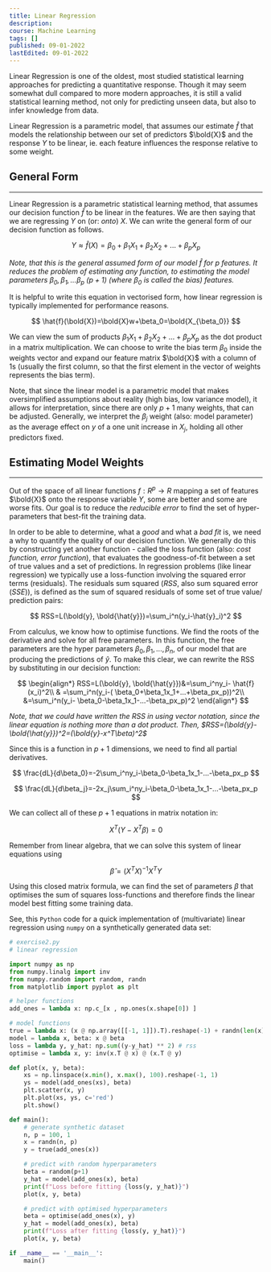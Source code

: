 ```yaml
---
title: Linear Regression
description:
course: Machine Learning
tags: []
published: 09-01-2022
lastEdited: 09-01-2022
---
```


Linear Regression is one of the oldest, most studied statistical learning approaches for predicting a quantitative response. Though it may seem
somewhat dull compared to more modern approaches, it is still a valid statistical learning method, not only for predicting unseen data, but also to
infer knowledge from data.

Linear Regression is a parametric model, that assumes our estimate $\hat{f}$ that models the relationship between our set of predictors $\bold{X}$ and
the response $Y$ to be linear, ie. each feature influences the response relative to some weight.

## General Form

---

Linear Regression is a parametric statistical learning method, that assumes our decision function $\hat{f}$ to be linear in the features. We are then
saying that we are regressing $Y$ on (or: _onto_) $X$. We can write the general form of our decision function as follows.

$$
Y\approx \hat{f}(X)=\beta_0+\beta_1X_1+\beta_2X_2+...+\beta_pX_p
$$

_Note, that this is the general assumed form of our model $\hat{f}$ for $p$ features. It reduces the problem of estimating any function, to estimating
the model parameters $\beta_0,\beta_1,...\beta_p$ ($p+1$) (where $\beta_0$ is called the bias) features._

It is helpful to write this equation in vectorised form, how linear regression is typically implemented for performance reasons.

$$
\hat{f}(\bold{X})=\bold{X}w+\beta_0=\bold{X_{\beta_0}}
$$

We can view the sum of products $\beta_1X_1+\beta_2X_2+...+\beta_pX_p$ as the dot product in a matrix multiplication. We can choose to write the bias
term $\beta_0$ inside the weights vector and expand our feature matrix $\bold{X}$ with a column of $1$s (usually the first column, so that the first
element in the vector of weights represents the bias term).

Note, that since the linear model is a parametric model that makes oversimplified assumptions about reality (high bias, low variance model), it allows
for interpretation, since there are only $p+1$ many weights, that can be adjusted. Generally, we interpret the $\beta_j$ weight (also: model
parameter) as the average effect on $y$ of a one unit increase in $X_j$, holding all other predictors fixed.

## Estimating Model Weights

---

Out of the space of all linear functions $f:R^p \rightarrow R$ mapping a set of features $\bold{X}$ onto the response variable $Y$, some are better
and some are worse fits. Our goal is to reduce the _reducible error_ to find the set of hyper-parameters that best-fit the training data.

In order to be able to determine, what a _good_ and what a _bad fit_ is, we need a why to quantify the quality of our decision function. We generally
do this by constructing yet another function - called the loss function (also: _cost function, error function_), that evaluates the goodness-of-fit
between a set of true values and a set of predictions. In regression problems (like linear regression) we typically use a loss-function involving the
squared error terms (residuals). The residuals sum squared (_RSS_, also sum squared error (_SSE_)), is defined as the sum of squared residuals of some
set of true value/ prediction pairs:

$$
RSS=L(\bold{y}, \bold{\hat{y}})=\sum_i^n(y_i-\hat{y}_i)^2
$$

From calculus, we know how to optimise functions. We find the roots of the derivative and solve for all free parameters. In this function, the free
parameters are the hyper parameters $\beta_0, \beta_1, ..., \beta_n$, of our model that are producing the predictions of $\hat{y}$. To make this
clear, we can rewrite the RSS by substituting in our decision function:

$$
\begin{align*}
RSS=L(\bold{y}, \bold{\hat{y}})&=\sum_i^ny_i- \hat{f}(x_i)^2\\
& =\sum_i^n(y_i-( \beta_0+\beta_1x_1+...+\beta_px_p))^2\\
&=\sum_i^n(y_i- \beta_0-\beta_1x_1-...-\beta_px_p)^2
\end{align*}
$$

_Note, that we could have written the RSS in using vector notation, since the linear equation is nothing more than a dot product. Then,
$RSS=(\bold{y}-\bold{\hat{y}})^2=(\bold{y}-x^T\beta)^2$_

Since this is a function in $p+1$ dimensions, we need to find all partial derivatives.

$$
\frac{dL}{d\beta_0}=-2\sum_i^ny_i-\beta_0-\beta_1x_1-...-\beta_px_p
$$

$$
\frac{dL}{d\beta_j}=-2x_j\sum_i^ny_i-\beta_0-\beta_1x_1-...-\beta_px_p
$$

We can collect all of these $p+1$ equations in matrix notation in:

$$
X^T(Y-X^T\beta)=0
$$

Remember from linear algebra, that we can solve this system of linear equations using

$$
\hat{\beta}=(X^TX)^{-1}X^TY
$$

Using this closed matrix formula, we can find the set of parameters $\beta$ that optimises the sum of squares loss-functions and therefore finds the
linear model best fitting some training data.

See, this `Python` code for a quick implementation of (multivariate) linear regression using `numpy` on a synthetically generated data set:

```python
# exercise2.py
# linear regression

import numpy as np
from numpy.linalg import inv
from numpy.random import random, randn
from matplotlib import pyplot as plt

# helper functions
add_ones = lambda x: np.c_[x , np.ones(x.shape[0]) ]

# model functions
true = lambda x: (x @ np.array([[-1, 1]]).T).reshape(-1) + randn(len(x)) # true relationship
model = lambda x, beta: x @ beta
loss = lambda y, y_hat: np.sum((y-y_hat) ** 2) # rss
optimise = lambda x, y: inv(x.T @ x) @ (x.T @ y)

def plot(x, y, beta):
    xs = np.linspace(x.min(), x.max(), 100).reshape(-1, 1)
    ys = model(add_ones(xs), beta)
    plt.scatter(x, y)
    plt.plot(xs, ys, c='red')
    plt.show()

def main():
    # generate synthetic dataset
    n, p = 100, 1
    x = randn(n, p)
    y = true(add_ones(x))

    # predict with random hyperparameters
    beta = random(p+1)
    y_hat = model(add_ones(x), beta)
    print(f"Loss before fitting {loss(y, y_hat)}")
    plot(x, y, beta)

    # predict with optimised hyperparameters
    beta = optimise(add_ones(x), y)
    y_hat = model(add_ones(x), beta)
    print(f"Loss after fitting {loss(y, y_hat)}")
    plot(x, y, beta)

if __name__ == '__main__':
    main()
```
